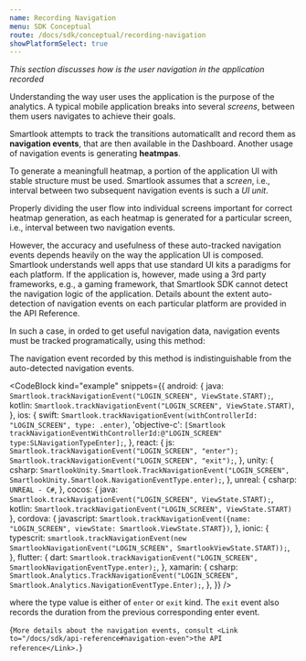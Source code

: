 ```yaml
---
name: Recording Navigation
menu: SDK Conceptual
route: /docs/sdk/conceptual/recording-navigation
showPlatformSelect: true
---
```



<Title>Recording Navigation</Title>

*This section discusses how is the user navigation in the application recorded*

Understanding the way user uses the application is the purpose of the analytics. A typical mobile application breaks into several *screens*, between them users navigates to achieve their goals.

Smartlook attempts to track the transitions automaticallt and record them as **navigation events**, that are then available in the Dashboard. Another usage of navigation events is generating **heatmpas**.

To generate a meaningfull heatmap, a portion of the application UI with stable structure must be used. Smartlook assumes that a *screen*, i.e., interval between two subsequent navigation events is such a *UI unit*.

<TextBlock kind="important">
Properly dividing the user flow into individual screens important for correct heatmap generation, as each heatmap is generated for a particular screen, i.e., interval between two navigation events.
</TextBlock>

However, the accuracy and usefulness of these auto-tracked navigation events depends heavily on the way the application UI is composed. Smartlook understands well apps that use standard UI kits a paradigms for each platform. If the application is, however, made using a 3rd party frameworks, e.g., a gaming framework, that Smartlook SDK cannot detect the navigation logic of the application. Details abount the extent auto-detection of navigation events on each particular platform are provided in the API Reference.

In such a case, in orded to get useful navigation data, navigation events must be tracked programatically, using this method:

<TextBlock kind="note">
The navigation event recorded by this method is indistinguishable from the auto-detected navigation events.
</TextBlock>

<CodeBlock kind="example"
  snippets={{
    android: {
      java: `
Smartlook.trackNavigationEvent("LOGIN_SCREEN", ViewState.START);
      `,
    kotlin: `
Smartlook.trackNavigationEvent("LOGIN_SCREEN", ViewState.START)
      `,
    },
    ios: {
      swift: `
Smartlook.trackNavigationEvent(withControllerId: "LOGIN_SCREEN", type: .enter)
      `,
      'objective-c': `
[Smartlook trackNavigationEventWithControllerId:@"LOGIN_SCREEN" type:SLNavigationTypeEnter];
      `,
    },
    react: {
      js: `
Smartlook.trackNavigationEvent("LOGIN_SCREEN", "enter");
Smartlook.trackNavigationEvent("LOGIN_SCREEN", "exit");
`,
    },
    unity: {
      csharp: `
SmartlookUnity.Smartlook.TrackNavigationEvent("LOGIN_SCREEN", SmartlookUnity.Smartlook.NavigationEventType.enter);
`,
    },
    unreal: {
      csharp: `
UNREAL - C#
      `,
    },
    cocos: {
      java: `
Smartlook.trackNavigationEvent("LOGIN_SCREEN", ViewState.START);
      `,
      kotlin: `
Smartlook.trackNavigationEvent("LOGIN_SCREEN", ViewState.START)
      `
   },
   cordova: {
      javascript: `
Smartlook.trackNavigationEvent({name: "LOGIN_SCREEN", viewState: Smartlook.ViewState.START})
    `,
    },
    ionic: {
      typescrit: `
smartlook.trackNavigationEvent(new SmartlookNavigationEvent("LOGIN_SCREEN", SmartlookViewState.START));
      `,
    },
   flutter: {
      dart: `
Smartlook.trackNavigationEvent("LOGIN_SCREEN", SmartlookNavigationEventType.enter);
   `,
   },
xamarin: {
      csharp: `
Smartlook.Analytics.TrackNavigationEvent("LOGIN_SCREEN", Smartlook.Analytics.NavigationEventType.Enter);
      `,
    },
  }}
/>


where the type value is either of `enter` or `exit` kind. The `exit` event also records the duration from the previous corresponding enter event.

<TextBlock>{`
More details about the navigation events, consult <Link to="/docs/sdk/api-reference#navigation-even">the API reference</Link>.
`}</TextBlock>
